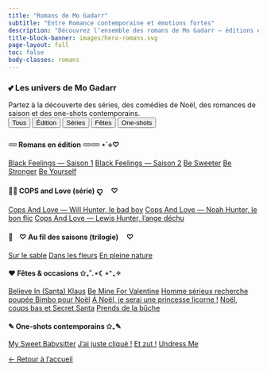 ---
title: "Romans de Mo Gadarr"
subtitle: "Entre Romance contemporaine et émotions fortes"
description: "Découvrez l’ensemble des romans de Mo Gadarr — éditions et autoédition."
title-block-banner: images/hero-romans.svg
page-layout: full
toc: false
body-classes: romans
---

<section class="intro-romans" markdown="1">
### 💕 Les univers de Mo Gadarr
Partez à la découverte des séries, des comédies de Noël, des romances de saison et des one-shots contemporains.
</section>

<!-- ===== Barre de filtres ===== -->
<nav class="roman-filter" aria-label="Filtrer les rubriques">
  <button class="chip active" data-filter="all" aria-pressed="true">Tous</button>
  <button class="chip" data-filter="edition" aria-pressed="false">Édition</button>
  <button class="chip" data-filter="series" aria-pressed="false">Séries</button>
  <button class="chip" data-filter="fetes" aria-pressed="false">Fêtes</button>
  <button class="chip" data-filter="oneshots" aria-pressed="false">One-shots</button>
</nav>

::: {.section-grid-3}

::: {.group-slab data-cat="edition"}
#### 𓄲 Romans en édition 𓄲𓄲 ⋆˙⟡♡
::: {.roman-pills}
[Black Feelings — Saison 1](black-feelings-1.qmd){.pill}
[Black Feelings — Saison 2](black-feelings-2.qmd){.pill}
[Be Sweeter](be-sweeter.qmd){.pill}
[Be Stronger](be-stronger.qmd){.pill}
[Be Yourself](be-yourself.qmd){.pill}
:::
:::

::: {.group-slab data-cat="series"}
#### 👮‍♂️ COPS and Love (série) ꨄ︎ ㅤ♡
::: {.roman-pills}
[Cops And Love — Will Hunter, le bad boy](cops-and-love-will-hunter.qmd){.pill}
[Cops And Love — Noah Hunter, le bon flic](cops-love-noah.qmd){.pill}
[Cops And Love — Lewis Hunter, l’ange déchu](cops-love-lewis.qmd){.pill}
:::
:::

::: {.group-slab data-cat="series"}
#### 🌿ㅤ♡ Au fil des saisons (trilogie) ㅤ♡
::: {.roman-pills}
[Sur le sable](sur-le-sable.qmd){.pill}
[Dans les fleurs](dans-les-fleurs.qmd){.pill}
[En pleine nature](en-pleine-nature.qmd){.pill}
:::
:::

::: {.group-slab data-cat="fetes"}
#### ❤️ Fêtes & occasions ✩₊˚.⋆☾⋆⁺₊✧
::: {.roman-pills}
[Believe In (Santa) Klaus](believe-in-santa-klaus.qmd){.pill}
[Be Mine For Valentine](be-mine-valentine.qmd){.pill}
[Homme sérieux recherche poupée Bimbo pour Noël](poupee-bimbo.qmd){.pill}
[À Noël, je serai une princesse licorne !](noel-princesse-licorne.qmd){.pill}
[Noël, coups bas et Secret Santa](noel-coups-bas.qmd){.pill}
[Prends de la bûche](../dernier-livre.qmd){.pill}
:::
:::

::: {.group-slab data-cat="oneshots"}
#### ✎ One-shots contemporains ✩₊✎
::: {.roman-pills}
[My Sweet Babysitter](my-sweet-babysitter.qmd){.pill}
[J’ai juste cliqué !](jai-juste-clique.qmd){.pill}
[Et zut !](et-zut.qmd){.pill}
[Undress Me](undress-me.qmd){.pill}
:::
:::



:::

<div class="back-home">
  <a href="../index.qmd" class="btn-back" role="button" aria-label="Retour à l’accueil">
    <span class="arrow">←</span> Retour à l’accueil
  </a>
</div>

<!-- ===== JS minimal : filtre des rubriques ===== -->
<script>
(function(){
  const KEY = "mogadarr.romanFilter";
  const bar = document.querySelector(".roman-filter");
  if(!bar) return;

  const buttons = bar.querySelectorAll(".chip");
  const groups  = document.querySelectorAll(".group-slab");

  function applyFilter(cat){
    groups.forEach(g => {
      const match = (cat === "all") || (g.dataset.cat === cat);
      g.style.display = match ? "" : "none";
    });
  }

  // Restore last selection
  const saved = localStorage.getItem(KEY) || "all";
  applyFilter(saved);
  buttons.forEach(b => {
    const on = b.dataset.filter === saved;
    b.classList.toggle("active", on);
    b.setAttribute("aria-pressed", on ? "true" : "false");
  });

  // Click handling
  buttons.forEach(btn => {
    btn.addEventListener("click", () => {
      const cat = btn.dataset.filter;
      applyFilter(cat);
      localStorage.setItem(KEY, cat);
      buttons.forEach(b => {
        const on = b === btn;
        b.classList.toggle("active", on);
        b.setAttribute("aria-pressed", on ? "true" : "false");
      });
    });
  });
})();
</script>
